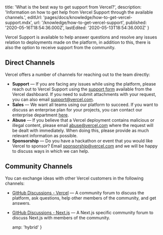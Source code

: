 
  title: 'What is the best way to get support from Vercel?',
  description:
    'Information on how to get help from Vercel Support through the available channels.',
  editUrl: 'pages/docs/knowledge/how-to-get-vercel-support.mdx',
  url: '/knowledge/how-to-get-vercel-support',
  published: '2020-05-16T18:54:36.000Z',
  lastEdited: '2020-05-13T18:54:36.000Z'
}

Vercel Support is available to help answer questions and resolve any issues relation to deployments made on the platform, in addition to this, there is also the option to receive support from the community.

## Direct Channels

Vercel offers a number of channels for reaching out to the team directly:

- **Support** — If you are facing any issues while using the platform, please reach out to Vercel Support using the [support form](https://vercel.com/support/request) available from the Vercel dashboard. If you need to submit attachments with your request, you can also email [support@vercel.com](mailto:support@vercel.com).
- **Sales** — We want all teams using our platform to succeed. If you want to discuss an enterprise plan for your projects, you can contact our enterprise department [here](https://vercel.com/contact/sales).
- **Abuse** — If you believe that a Vercel deployment contains malicious or illegal content, please email [abuse@vercel.com](mailto:abuse@vercel.com) where the request will be dealt with immediately. When doing this, please provide as much relevant information as possible.
- **Sponsorship** — Do you have a hackathon or event that you would like Vercel to sponsor? Email [sponsorship@vercel.com](mailto:sponsorship@vercel.com) and we will be happy to discuss ways in which we can help.

## Community Channels

You can exchange ideas with other Vercel customers in the following channels:

- [GitHub Discussions - Vercel](https://github.com/zeit/now/discussions) — A community forum to discuss the platform, ask questions, help other members of the community, and get answers.
- [GitHub Discussions - Next.js](https://github.com/zeit/next.js/discussions) — A Next.js specific community forum to discuss Next.js with members of the community.


  amp: 'hybrid'
}
